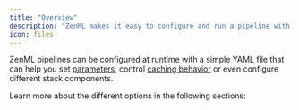 ```yaml
---
title: "Overview"
description: "ZenML makes it easy to configure and run a pipeline with configuration files."
icon: files
---
```


ZenML pipelines can be configured at runtime with a simple YAML file that can help you set [parameters](/v/0.70.0/versions/0.66.0/how-to/build-pipelines/use-pipeline-step-parameters), control [caching behavior](/v/0.70.0/versions/0.66.0/how-to/build-pipelines/control-caching-behavior) or even configure different stack components.

Learn more about the different options in the following sections:

<CardGroup>
<Card title="What Can Be Configured" icon="clipboard-question" href="/v/0.70.0/versions/0.66.0/how-to/use-configuration-files/what-can-be-configured" horizontal/>
<Card title="Configuration Hierarchy" icon="layer-group" href="/v/0.70.0/versions/0.66.0/how-to/use-configuration-files/configuration-hierarchy" horizontal/>
<Card title="Autogenerate Template YAML" icon="file-code" href="/v/0.70.0/versions/0.66.0/how-to/use-configuration-files/autogenerate-a-template-yaml-file" horizontal/> </CardGroup>
